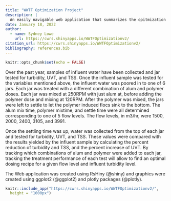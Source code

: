 ---
title: "WWTF Optimization Project"
description: | 
  An easily navigable web application that summarizes the opitmization of a chemical treatment facility   
date: January 18, 2022
author:
  - name: Sydney Lowe
    url: https://cwrs.shinyapps.io/WWTFOptimizationv2/
citation_url: https://cwrs.shinyapps.io/WWTFOptimizationv2/
bibliography: references.bib
---

```{r setup, include=FALSE}
knitr::opts_chunk$set(echo = FALSE)
```

<p><font>Over the past year, samples of influent water have been collected and jar tested for turbidity, UVT, and TSS. Once the influent sample was tested for the variables mentioned above, the influent water was poored in to one of 6 jars. Each jar was treated with a different combination of alum and polymer doses. Each jar was mixed at 250RPM with just alum at, before adding the polymer dose and mixing at 120RPM. After the polymer was mixed, the jars were left to settle to let the polymer induced flocs sink to the bottom. The alum mix time, polymer mixtime, and settle time were all determined corresponding to one of 5 flow levels. The flow levels, in m3/hr, were 1500, 2000, 2400, 3105, and 3991. </p>

<p>Once the settling time was up, water was collected from the top of each jar and tested for turbidity, UVT, and TSS. These values were compared with the results yielded by the influent sample by calculating the percent reduction of turbidity and TSS, and the percent increase of UVT. By tracking which combinations of alum and polymer were added to each jar, tracking the treatment performance of each test will allow to find an optimal dosing recipe for a given flow level and influent turbidity level.</p>

The Web application was created using RsHiny (@shiny) and graphics were created using ggplot2 (@ggplot2) and plotly packages (@plotly).  


```{r, echo =FALSE, layout= "l-body-outset", fig.cap = "Link to Live Site:  https://cwrs.shinyapps.io/WWTFOptimizationv2/" }

knitr::include_app("https://cwrs.shinyapps.io/WWTFOptimizationv2/",
  height = "1000px")

```

